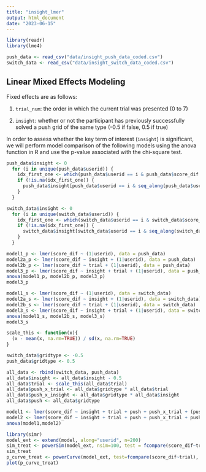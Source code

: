 ```yaml
---
title: "insight_lmer"
output: html_document
date: "2023-06-15"
---
```


```r
library(readr)
library(lme4)
```

```r
push_data <- read_csv("data/insight_push_data_coded.csv")
switch_data <- read_csv("data/insight_switch_data_coded.csv")
```

## Linear Mixed Effects Modeling
Fixed effects are as follows:

1. `trial_num`: the order in which the current trial was presented (0 to 7)

2. `insight`: whether or not the participant has previously successfully solved a push grid of the same type (-0.5 if false, 0.5 if true)

In order to assess whether the key term of interest (`insight`) is significant, we will perform model comparison of the following models using the anova function in R and use the p-value associated with the chi-square test.  

```r
push_data$insight <- 0
  for (i in unique(push_data$userid)) {
    idx_first_one <- which(push_data$userid == i & push_data$score_dif == 1)[1]
    if (!is.na(idx_first_one)) {
      push_data$insight[push_data$userid == i & seq_along(push_data$userid) > idx_first_one] <- 1
    }
  }

switch_data$insight <- 0
  for (i in unique(switch_data$userid)) {
    idx_first_one <- which(switch_data$userid == i & switch_data$score_dif == 1)[1]
    if (!is.na(idx_first_one)) {
      switch_data$insight[switch_data$userid == i & seq_along(switch_data$userid) > idx_first_one] <- 1
    }
  }

model1_p <- lmer(score_dif ~ (1|userid), data = push_data)
model2a_p <- lmer(score_dif ~ insight + (1|userid), data = push_data)
model2b_p <- lmer(score_dif ~ trial + (1|userid), data = push_data)
model3_p <- lmer(score_dif ~ insight + trial + (1|userid), data = push_data)
anova(model1_p, model2b_p, model3_p)
model3_p

model1_s <- lmer(score_dif ~ (1|userid), data = switch_data)
model2a_s <- lmer(score_dif ~ insight + (1|userid), data = switch_data)
model2b_s <- lmer(score_dif ~ trial + (1|userid), data = switch_data)
model3_s <- lmer(score_dif ~ insight + trial + (1|userid), data = switch_data)
anova(model1_s, model2b_s, model3_s)
model3_s
```
```r

scale_this <- function(x){
  (x - mean(x, na.rm=TRUE)) / sd(x, na.rm=TRUE)
}

switch_data$gridtype <- -0.5
push_data$gridtype <- 0.5

all_data <- rbind(switch_data, push_data)
all_data$insight <- all_data$insight - 0.5
all_data$trial <- scale_this(all_data$trial)
all_data$push_x_trial <- all_data$gridtype * all_data$trial
all_data$push_x_insight <- all_data$gridtype * all_data$insight
all_data$push <- all_data$gridtype

model1 <- lmer(score_dif ~ insight + trial + push + push_x_trial + (push|userid), data = all_data)
model2 <- lmer(score_dif ~ insight + trial + push + push_x_trial + push_x_insight + (push|userid), data = all_data)
anova(model1,model2)

```

```r
library(simr)
model_ext <- extend(model, along="userid", n=200)
sim_treat <- powerSim(model_ext, nsim=100, test = fcompare(score_dif~trial))
sim_treat
p_curve_treat <- powerCurve(model_ext, test=fcompare(score_dif~trial), along="userid")
plot(p_curve_treat)
```
